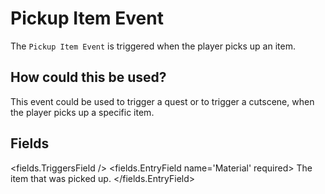 
# Pickup Item Event 

The `Pickup Item Event` is triggered when the player picks up an item.

## How could this be used?

This event could be used to trigger a quest or to trigger a cutscene, when the player picks up a specific item.


## Fields

<fields.TriggersField />
<fields.EntryField name='Material' required>
     The item that was picked up.
</fields.EntryField>
